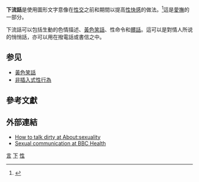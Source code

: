 {{about|[[性伴侶|性伴侶]]之间的床上话||脏话}}
'''下流話'''是使用圖形文字意像在[[性交|性交]]之前和期間以提高[[性快感|性快感]]的做法。<ref>{{Cite web |url=http://www.odd-sex.com/info/gloss436.htm |title=Lagnolalia<!-- Bot generated title --> |accessdate=2010-06-14 |archive-date=2010-05-03 |archive-url=https://web.archive.org/web/20100503085947/http://www.odd-sex.com/info/gloss436.htm |dead-url=no }}</ref>這是[[愛撫|愛撫]]的一部分。

下流話可以包括生動的色情描述、[[黃色笑話|黃色笑話]]、性命令和[[髒話|髒話]]。這可以是對情人所说的悄悄話，亦可以用在撥電話或書信之中。

==参见==
* [[黃色笑話|黃色笑話]]
* [[非插入式性行為|非插入式性行為]]

==參考文獻==
<div class="references-small">
<references></references>
</div>

==外部連結==
*[http://sexuality.about.com/od/talkingwithpartners/ht/dirtytalk.htm How to talk dirty at About:sexuality]{{Wayback|url=http://sexuality.about.com/od/talkingwithpartners/ht/dirtytalk.htm |date=20170712173542 }}
*[http://www.bbc.co.uk/health/conditions/mental_health/support_sexual.shtml Sexual communication at BBC Health]{{Webarchive|url=https://archive.is/20130114021225/www.bbc.co.uk/health/conditions/mental_health/support_sexual.shtml |date=2013-01-14 }}

{{Sex-stub}}

{{性}}
[[Category:性行為|言]]
[[Category:性俗語|下]]
[[Category:社會語言學|性]]